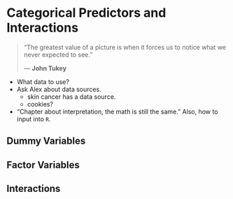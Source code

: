# Categorical Predictors and Interactions

> "The greatest value of a picture is when it forces us to notice what we never expected to see."
>
> --- **John Tukey**

- What data to use?
- Ask Alex about data sources.
    - skin cancer has a data source.
    - cookies?

- "Chapter about interpretation, the math is still the same." Also, how to input into `R`.

## Dummy Variables

## Factor Variables

## Interactions